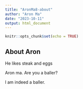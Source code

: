 ```yaml
---
title: "AronMa8-about"
author: "Aron Ma"
date: "2023-10-11"
output: html_document
---
```


```r
knitr::opts_chunk$set(echo = TRUE)
```

## About Aron

He likes steak and eggs

Aron ma. Are you a baller?

I am indeed a baller. 